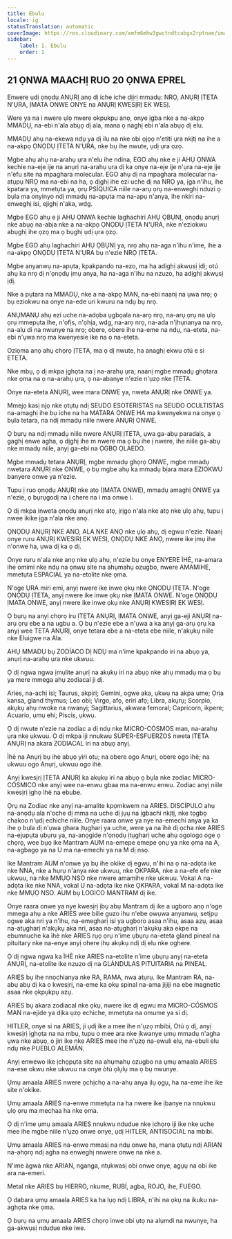 ```yaml
---
title: Ebulu
locale: ig
statusTranslation: automatic
coverImage: https://res.cloudinary.com/xmfm6mhw3gwctndtcubgx2rptnae/image/upload/v1741354450/small_cover_tratado_esoterico_de_astrologia_hermetica_6210a35442.webp
sidebar:
    label: 1. Ebulu
    order: 1
---
```

## 21 ỌNWA MAACHỊ RUO 20 ỌNWA EPREL

Enwere ụdị ọnọdụ ANỤRỊ anọ dị iche iche dịịrị mmadụ: NRỌ, ANỤRỊ ỊTETA N'ỤRA, ỊMATA ONWE ONYE na ANỤRỊ KWESỊRỊ EK WESỊ.

Were ya na i nwere ụlọ nwere okpukpu anọ, onye ịgba nke a na-akpọ MMADỤ, na-ebi n'ala abụọ dị ala, mana ọ naghị ebi n'ala abụọ dị elu.

MMADỤ ahụ na-ekewa ndụ ya dị ilu na nke obi ọjọọ n'etiti ụra nkịtị na ihe a na-akpọ ỌNỌDỤ ỊTETA N'ỤRA, nke bụ ihe nwute, ụdị ụra ọzọ.

Mgbe ahụ ahụ na-arahụ ụra n'elu ihe ndina, EGO ahụ nke e ji AHỤ ỌNWA kechie na-eje ije na anụrị na-arahụ ụra dị ka onye na-eje ije n'ụra na-eje ije n'efu site na mpaghara molecular. EGO ahụ dị na mpaghara molecular na-atụpụ NRỌ ma na-ebi na ha, ọ dịghị ihe ezi uche dị na NRỌ ya, ịga n'ihu, ihe kpatara ya, mmetụta ya, ọrụ PSÍQUICA niile na-arụ ọrụ na-enweghị nduzi ọ bụla ma onyinyo ndị mmadụ na-apụta ma na-apụ n'anya, ihe nkiri na-enweghị isi, ejighị n'aka, wdg.

Mgbe EGO ahụ e ji AHỤ ỌNWA kechie laghachiri AHỤ ỌBỤNỊ, ọnọdụ anụrị nke abụọ na-abịa nke a na-akpọ ỌNỌDỤ ỊTETA N'ỤRA, nke n'eziokwu abụghị ihe ọzọ ma ọ bụghị ụdị ụra ọzọ.

Mgbe EGO ahụ laghachiri AHỤ ỌBỤNỊ ya, nrọ ahụ na-aga n'ihu n'ime, ihe a na-akpọ ỌNỌDỤ ỊTETA N'ỤRA bụ n'ezie NRỌ ỊTETA.

Mgbe anyanwụ na-apụta, kpakpando na-ezo, ma ha adịghị akwụsị ịdị; otú ahụ ka nrọ dị n'ọnọdụ ịmụ anya, ha na-aga n'ihu na nzuzo, ha adịghị akwụsị ịdị.

Nke a pụtara na MMADỤ, nke a na-akpọ MAN, na-ebi naanị na ụwa nrọ; ọ bụ eziokwu na onye na-ede uri kwuru na ndụ bụ nrọ.

ANỤMANỤ ahụ ezi uche na-adọba ụgbọala na-arọ nrọ, na-arụ ọrụ na ụlọ ọrụ mmepụta ihe, n'ọfịs, n'ọhịa, wdg, na-arọ nrọ, na-ada n'ịhụnanya na nrọ, na-alụ di na nwunye na nrọ; obere, obere ihe na-eme na ndụ, na-eteta, na-ebi n'ụwa nrọ ma kwenyesie ike na ọ na-eteta.

Oziọma anọ ahụ chọrọ ỊTETA, ma ọ dị nwute, ha anaghị ekwu otú e si ETETA.

Nke mbụ, ọ dị mkpa ịghọta na ị na-arahụ ụra; naanị mgbe mmadụ ghọtara nke ọma na ọ na-arahụ ụra, ọ na-abanye n'ezie n'ụzọ nke ỊTETA.

Onye na-eteta ANỤRỊ, wee mara ONWE ya, nweta ANỤRỊ nke ONWE ya.

Mmejọ kasị njọ nke ọtụtụ ndị SEUDO ESOTERISTAS na SEUDO OCULTISTAS na-amaghị ihe bụ iche na ha MATARA ONWE HA ma kwenyekwa na onye ọ bụla tetara, na ndị mmadụ niile nwere ANỤRỊ ONWE.

Ọ bụrụ na ndị mmadụ niile nwere ANỤRỊ ỊTETA, ụwa ga-abụ paradaịs, a gaghị enwe agha, ọ dịghị ihe m nwere ma ọ bụ ihe ị nwere, ihe niile ga-abụ nke mmadụ niile, anyị ga-ebi na ỌGBỌ ỌLAEDO.

Mgbe mmadụ tetara ANỤRỊ, mgbe mmadụ ghọrọ ONWE, mgbe mmadụ nwetara ANỤRỊ nke ONWE, ọ bụ mgbe ahụ ka mmadụ bịara mara EZIOKWU banyere onwe ya n'ezie.

Tupu ị ruo ọnọdụ ANỤRỊ nke atọ (ỊMATA ONWE), mmadụ amaghị ONWE ya n'ezie, ọ bụrụgodị na i chere na i ma onwe i.

Ọ dị mkpa inweta ọnọdụ anụrị nke atọ, ịrịgo n'ala nke atọ nke ụlọ ahụ, tupu ị nwee ikike ịga n'ala nke anọ.

ỌNỌDỤ ANỤRỊ NKE ANỌ, ALA NKE ANỌ nke ụlọ ahụ, dị egwu n'ezie. Naanị onye ruru ANỤRỊ KWESỊRỊ EK WESỊ, ỌNỌDỤ NKE ANỌ, nwere ike ịmụ ihe n'onwe ha, ụwa dị ka ọ dị.

Onye ruru n'ala nke anọ nke ụlọ ahụ, n'ezie bụ onye ENYERE ÌHÈ, na-amara ihe omimi nke ndụ na ọnwụ site na ahụmahụ ozugbo, nwere AMAMIHE, mmetụta ESPACIAL ya na-etolite nke ọma.

N'oge ỤRA miri emi, anyị nwere ike inwe ọkụ nke ỌNỌDỤ ỊTETA. N'oge ỌNỌDỤ ỊTETA, anyị nwere ike inwe ọkụ nke ỊMATA ONWE. N'oge ỌNỌDỤ ỊMATA ONWE, anyị nwere ike inwe ọkụ nke ANỤRỊ KWESỊRỊ EK WESỊ.

Ọ bụrụ na anyị chọrọ iru ỊTETA ANỤRỊ, ỊMATA ONWE, anyị ga-eji ANỤRỊ na-arụ ọrụ ebe a na ugbu a. Ọ bụ n'ezie ebe a n'ụwa a ka anyị ga-arụ ọrụ ka anyị wee TETA ANỤRỊ, onye tetara ebe a na-eteta ebe niile, n'akụkụ niile nke Eluigwe na Ala.

AHỤ MMADỤ bụ ZODÍACO DỊ NDỤ ma n'ime kpakpando iri na abụọ ya, anụrị na-arahụ ụra nke ukwuu.

Ọ dị ngwa ngwa ịmụlite anụrị na akụkụ iri na abụọ nke ahụ mmadụ ma ọ bụ ya mere mmega ahụ zodiacal ji dị.

Aries, na-achị isi; Taurus, akpịrị; Gemini, ogwe aka, ụkwụ na akpa ume; Ọrịa kansa, gland thymus; Leo obi; Virgo, afọ, eriri afọ; Libra, akụrụ; Scorpio, akụkụ ahụ nwoke na nwanyị; Sagittarius, akwara femoral; Capricorn, ikpere; Acuario, ụmụ ehi; Piscis, ụkwụ.

Ọ dị nwute n'ezie na zodiac a dị ndụ nke MICRO-CÓSMOS man, na-arahụ ụra nke ukwuu. Ọ dị mkpa iji nnukwu SÚPER-ESFUERZOS nweta ỊTETA ANỤRỊ na akara ZODIACAL iri na abụọ anyị.

Ìhè na Anụrị bụ ihe abụọ yiri otu; na obere ogo Anụrị, obere ogo ìhè; na ukwuu ogo Anụrị, ukwuu ogo ìhè.

Anyị kwesịrị ỊTETA ANỤRỊ ka akụkụ iri na abụọ ọ bụla nke zodiac MICRO-CÓSMICO nke anyị wee na-enwu gbaa ma na-enwu enwu. Zodiac anyị niile kwesịrị ịghọ ìhè na ebube.

Ọrụ na Zodiac nke anyị na-amalite kpọmkwem na ARIES. DISCÍPULO ahụ na-anọdụ ala n'oche dị mma na uche dị jụụ na ịgbachi nkịtị, nke tọgbọ chakoo n'ụdị echiche niile. Onye raara onwe ya nye na-emechi anya ya ka ihe ọ bụla dị n'ụwa ghara ịtụgharị ya uche, were ya na ìhè dị ọcha nke ARIES na-ejupụta ụbụrụ ya, na-anọgide n'ọnọdụ ịtụgharị uche ahụ ogologo oge ọ chọrọ, wee bụọ ike Mantram AUM na-emepe emepe ọnụ ya nke ọma na A, na-agbagọ ya na U ma na-emechi ya na M dị nsọ.

Ike Mantram AUM n'onwe ya bụ ihe okike dị egwu, n'ihi na ọ na-adọta ike nke NNA, nke a hụrụ n'anya nke ukwuu, nke ỌKPARA, nke a na-efe efe nke ukwuu, na nke MMỤỌ NSO nke nwere amamihe nke ukwuu. Vokal A na-adọta ike nke NNA, vokal U na-adọta ike nke ỌKPARA, vokal M na-adọta ike nke MMỤỌ NSO. AUM bụ LOGICO MANTRAM dị ike.

Onye raara onwe ya nye kwesịrị ịbụ abụ Mantram dị ike a ugboro anọ n'oge mmega ahụ a nke ARIES wee bilie guzo ihu n'ebe ọwụwa anyanwụ, setịpụ ogwe aka nri ya n'ihu, na-emegharị isi ya ugboro asaa n'ihu, asaa azụ, asaa na-atụgharị n'akụkụ aka nri, asaa na-atụgharị n'akụkụ aka ekpe na ebumnuche ka ìhè nke ARIES rụọ ọrụ n'ime ụbụrụ na-eteta gland pineal na pituitary nke na-enye anyị ohere ịhụ akụkụ ndị dị elu nke oghere.

Ọ dị ngwa ngwa ka ÌHÈ nke ARIES na-etolite n'ime ụbụrụ anyị na-eteta ANỤRỊ, na-etolite ike nzuzo dị na GLÁNDULAS PITUITARIA na PINEAL.

ARIES bụ ihe nnọchianya nke RA, RAMA, nwa atụrụ. Ike Mantram RA, na-abụ abụ dị ka o kwesịrị, na-eme ka ọkụ spinal na-ama jijiji na ebe magnetic asaa nke ọkpụkpụ azụ.

ARIES bụ akara zodiacal nke ọkụ, nwere ike dị egwu ma MICRO-CÓSMOS MAN na-ejide ya dịka ụzọ echiche, mmetụta na omume ya si dị.

HITLER, onye si na ARIES, ji ụdị ike a mee ihe n'ụzọ mbibi, Otú ọ dị, anyị kwesịrị ịghọta na na mbụ, tupu o mee ara nke ịkwanye ụmụ mmadụ n'agha ụwa nke abụọ, o jiri ike nke ARIES mee ihe n'ụzọ na-ewuli elu, na-ebuli elu ndụ nke PUEBLO ALEMÁN.

Anyị enwewo ike ịchọpụta site na ahụmahụ ozugbo na ụmụ amaala ARIES na-ese okwu nke ukwuu na onye òtù ọlụlụ ma ọ bụ nwunye.

Ụmụ amaala ARIES nwere ọchịchọ a na-ahụ anya ịlụ ọgụ, ha na-eme ihe ike site n'okike.

Ụmụ amaala ARIES na-enwe mmetụta na ha nwere ike ịbanye na nnukwu ụlọ ọrụ ma mechaa ha nke ọma.

Ọ dị n'ime ụmụ amaala ARIES nnukwu ndudue nke ịchọrọ iji ike nke uche mee ihe mgbe niile n'ụzọ onwe onye, ụdị HITLER, ANTISOCIAL na mbibi.

Ụmụ amaala ARIES na-enwe mmasị na ndụ onwe ha, mana ọtụtụ ndị ARIAN na-ahọrọ ndị agha na enweghị nnwere onwe na nke a.

N'ime àgwà nke ARIAN, nganga, ntụkwasị obi onwe onye, agụụ na obi ike ara na-emeri.

Metal nke ARIES bụ HIERRO, nkume, RUBÍ, agba, ROJO, ihe, FUEGO.

Ọ dabara ụmụ amaala ARIES ka ha lụọ ndị LIBRA, n'ihi na ọkụ na ikuku na-aghọta nke ọma.

Ọ bụrụ na ụmụ amaala ARIES chọrọ inwe obi ụtọ na alụmdi na nwunye, ha ga-akwụsị ndudue nke iwe.

